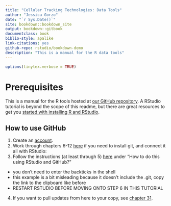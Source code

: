 ```yaml
--- 
title: "Cellular Tracking Technologies: Data Tools"
author: "Jessica Gorzo"
date: "`r Sys.Date()`"
site: bookdown::bookdown_site
output: bookdown::gitbook
documentclass: book
biblio-style: apalike
link-citations: yes
github-repo: rstudio/bookdown-demo
description: "This is a manual for the R data tools"
---
```

```r
options(tinytex.verbose = TRUE)
```

# Prerequisites {-}
This is a manual for the R tools hosted at [our GitHub repository](https://github.com/cellular-tracking-technologies/data_tools). A RStudio tutorial is beyond the scope of this readme, but there are great resources to get you [started with installing R and RStudio](https://www.earthdatascience.org/courses/earth-analytics/document-your-science/setup-r-rstudio/).

## How to use GitHub {-}
1. Create an [account](https://github.com).
2. Work through chapters 6-12 [here](https://happygitwithr.com/install-git.html) if you need to install git, and connect it all with RStudio: 
3. Follow the instructions (at least through 5) [here](https://r-bio.github.io/intro-git-rstudio/) under "How to do this using RStudio and GitHub?"
  + you don't need to enter the backticks in the shell
  + this example is a bit misleading because it doesn't include the .git, copy the link to the clipboard like before
  + RESTART RSTUDIO BEFORE MOVING ONTO STEP 6 IN THIS TUTORIAL
4. If you want to pull updates from here to your copy, see [chapter 31](https://happygitwithr.com/upstream-changes.html#pull-changes-from-upstream).
